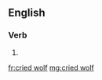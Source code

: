 ==English==

===Verb===
{{head|en|head=[[cried]] [[wolf]]}}

# {{en-past of|cry wolf}}

[[fr:cried wolf]]
[[mg:cried wolf]]